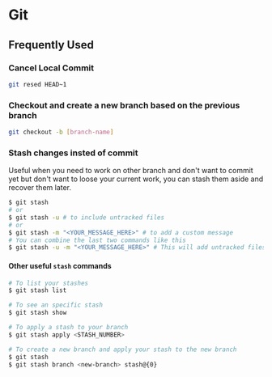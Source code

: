 # Git

## Frequently Used

### Cancel Local Commit

```bash
git resed HEAD~1
```

### Checkout and create a new branch based on the previous branch

```bash
git checkout -b [branch-name]
```

### Stash changes insted of commit

Useful when you need to work on other branch and don't want to commit yet but don't want to loose your current work, you can stash them aside and recover them later.

```bash
$ git stash
# or
$ git stash -u # to include untracked files
# or
$ git stash -m "<YOUR_MESSAGE_HERE>" # to add a custom message
# You can combine the last two commands like this
$ git stash -u -m "<YOUR_MESSAGE_HERE>" # This will add untracked files to the stash and a custom message
```

#### Other useful `stash` commands

```bash
# To list your stashes
$ git stash list

# To see an specific stash
$ git stash show 

# To apply a stash to your branch
$ git stash apply <STASH_NUMBER>

# To create a new branch and apply your stash to the new branch
$ git stash
$ git stash branch <new-branch> stash@{0}
```